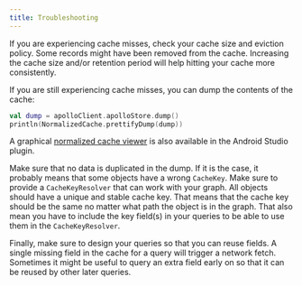 ```yaml
---
title: Troubleshooting
---
```


If you are experiencing cache misses, check your cache size and eviction policy. Some records might have been removed from the cache. Increasing the cache size and/or retention period will help hitting your cache more consistently.

If you are still experiencing cache misses, you can dump the contents of the cache:


```kotlin
val dump = apolloClient.apolloStore.dump()
println(NormalizedCache.prettifyDump(dump))
```

A graphical [normalized cache viewer](../testing/android-studio-plugin#normalized-cache-viewer) is also available in the Android Studio plugin.

Make sure that no data is duplicated in the dump. If it is the case, it probably means that some objects have a wrong `CacheKey`. Make sure to provide a `CacheKeyResolver` that can work with your graph. All objects should have a unique and stable cache key. That means that the cache key should be the same no matter what path the object is in the graph. That also mean you have to include the key field(s) in your queries to be able to use them in the `CacheKeyResolver`.

Finally, make sure to design your queries so that you can reuse fields. A single missing field in the cache for a query will trigger a network fetch. Sometimes it might be useful to query an extra field early on so that it can be reused by other later queries.

